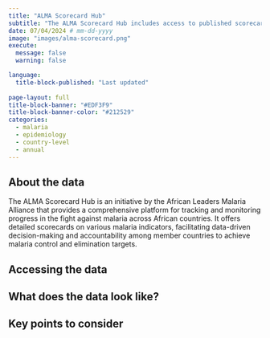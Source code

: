 ```yaml
---
title: "ALMA Scorecard Hub"
subtitle: "The ALMA Scorecard Hub includes access to published scorecard tools from several African ministries of health."
date: 07/04/2024 # mm-dd-yyyy
image: "images/alma-scorecard.png"
execute:
  message: false
  warning: false

language: 
  title-block-published: "Last updated"
  
page-layout: full
title-block-banner: "#EDF3F9"
title-block-banner-color: "#212529"
categories:
  - malaria
  - epidemiology
  - country-level
  - annual
---
```


## About the data

The ALMA Scorecard Hub is an initiative by the African Leaders Malaria Alliance that provides a comprehensive platform for tracking and monitoring progress in the fight against malaria across African countries. It offers detailed scorecards on various malaria indicators, facilitating data-driven decision-making and accountability among member countries to achieve malaria control and elimination targets.

## Accessing the data


## What does the data look like?


## Key points to consider
